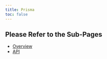 ```yaml
---
title: Prisma
toc: false
---
```


## Please Refer to the Sub-Pages

- [Overview](/docs/plugins/prisma/overview)
- [API](/docs/plugins/prisma/api)
